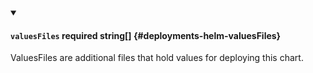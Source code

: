 
<details className="config-field" data-expandable="false" open>
<summary>

#### `valuesFiles` <span className="config-field-required" data-required="false">required</span> <span className="config-field-type">string[]</span> <span className="config-field-default"></span> <span className="config-field-enum"></span> {#deployments-helm-valuesFiles}

ValuesFiles are additional files that hold values for deploying this chart.

</summary>



</details>
